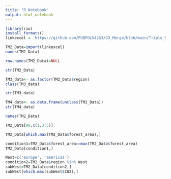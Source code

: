 ```yaml
---
title: "R Notebook"
output: html_notebook
---
```



```r
library(rio)
install_formats()
linkexcel = 'https://github.com/PUBPOL542G3/G3_Merge/blob/main/Triple_Merge.xlsx?raw=true'

TM2_Data=import(linkexcel)
names(TM2_Data)
```
```r
row.names(TM2_Data)=NULL
```

```r
str(TM2_Data)
```

```r
TM3_data<- as.factor(TM2_Data$region)
class(TM3_data)
```

```r
str(TM3_data)
```

```r
TM4_data<- as.data.frame(unclass(TM2_Data))
str(TM4_data)
```








```r
names(TM2_Data)
```

```r
TM2_Data[99,c(1,3:5)]
```

```r
TM2_Data[which.max(TM2_Data$forest_area),]
```

```r
condition1=TM2_Data$forest_area==max(TM2_Data$forest_area)
TM2_Data[condition1,]
```


```r
West=c('europe', 'americas')
condition2=TM2_Data$region %in% West
subWest=TM2_Data[condition2,]
subWest[which.max(subWest$CO2),]
```



